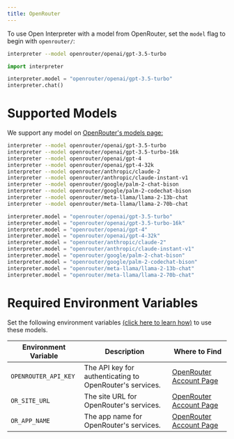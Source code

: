 ```yaml
---
title: OpenRouter
---
```


To use Open Interpreter with a model from OpenRouter, set the `model` flag to begin with `openrouter/`:

<CodeGroup>

```bash Terminal
interpreter --model openrouter/openai/gpt-3.5-turbo
```

```python Python
import interpreter

interpreter.model = "openrouter/openai/gpt-3.5-turbo"
interpreter.chat()
```

</CodeGroup>

# Supported Models

We support any model on [OpenRouter's models page:](https://openrouter.ai/models)

<CodeGroup>

```bash Terminal
interpreter --model openrouter/openai/gpt-3.5-turbo
interpreter --model openrouter/openai/gpt-3.5-turbo-16k
interpreter --model openrouter/openai/gpt-4
interpreter --model openrouter/openai/gpt-4-32k
interpreter --model openrouter/anthropic/claude-2
interpreter --model openrouter/anthropic/claude-instant-v1
interpreter --model openrouter/google/palm-2-chat-bison
interpreter --model openrouter/google/palm-2-codechat-bison
interpreter --model openrouter/meta-llama/llama-2-13b-chat
interpreter --model openrouter/meta-llama/llama-2-70b-chat
```

```python Python
interpreter.model = "openrouter/openai/gpt-3.5-turbo"
interpreter.model = "openrouter/openai/gpt-3.5-turbo-16k"
interpreter.model = "openrouter/openai/gpt-4"
interpreter.model = "openrouter/openai/gpt-4-32k"
interpreter.model = "openrouter/anthropic/claude-2"
interpreter.model = "openrouter/anthropic/claude-instant-v1"
interpreter.model = "openrouter/google/palm-2-chat-bison"
interpreter.model = "openrouter/google/palm-2-codechat-bison"
interpreter.model = "openrouter/meta-llama/llama-2-13b-chat"
interpreter.model = "openrouter/meta-llama/llama-2-70b-chat"
```

</CodeGroup>

# Required Environment Variables

Set the following environment variables [(click here to learn how)](https://chat.openai.com/share/1062cdd8-62a1-4aa8-8ec9-eca45645971a) to use these models.

| Environment Variable  | Description  | Where to Find  |
| --------------------- | ------------ | -------------- |
| `OPENROUTER_API_KEY`       | The API key for authenticating to OpenRouter's services. | [OpenRouter Account Page](https://openrouter.ai/keys) |
| `OR_SITE_URL`      | The site URL for OpenRouter's services. | [OpenRouter Account Page](https://openrouter.ai/keys) |
| `OR_APP_NAME`   | The app name for OpenRouter's services. | [OpenRouter Account Page](https://openrouter.ai/keys) |
